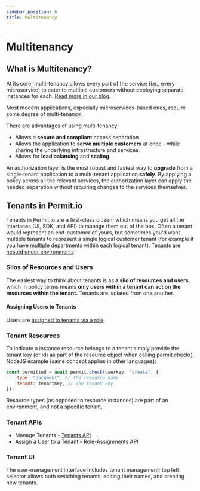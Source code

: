 ```yaml
---
sidebar_position: 6
title: Multitenancy
---
```


# Multitenancy

## What is Multitenancy?

At its core, multi-tenancy allows every part of the service (i.e., every microservice) to cater to multiple customers without deploying separate instances for each. <a href="https://www.permit.io/blog/multitenancy-in-cloud" target="_blank">
Read more in our blog</a>.

Most modern applications, especially microservices-based ones, require some degree of multi-tenancy.

There are advantages of using multi-tenancy:

- Allows a **secure and compliant** access separation.
- Allows the application to **serve multiple customers** at once - while sharing the underlying infrastructure and services.
- Allows for **load balancing** and **scaling**.

An authorization layer is the most robust and fastest way to **upgrade** from a single-tenant application to a multi-tenant
application **safely**. By applying a policy across all the relevant services, the authorization layer can apply the needed
separation without requiring changes to the services themselves.

## Tenants in Permit.io

Tenants in Permit.io are a first-class citizen; which means you get all the interfaces (UI, SDK, and API) to manage them out of the box.
Often a tenant would represent an end-customer of yours, but sometimes you'd want multiple tenants to represent a single logical customer tenant (for example if you have multiple departments within each logical tenant).
[Tenants are nested under environments](/manage-your-account/projects-and-env#working-with-the-permit-hierarchy)

### Silos of Resources and Users

The easiest way to think about tenants is as **a silo of resources and users**; which in policy terms means **only users within a tenant can act on the resources within the tenant.**
Tenants are isolated from one another.

#### Assigning Users to Tenants

Users are [assigned to tenants via a role](https://api.permit.io/redoc#tag/Role-Assignments/operation/assign_role).

### Tenant Resources

To indicate a instance resource belongs to a tenant simply provide the tenant key (or id) as part of the resource object when calling permit.check().
NodeJS example (same concept applies in other languages):

```javascript
const permitted = await permit.check(userKey, "create", {
	type: "document", // The resource name
	tenant: tenantKey, // The tenant key
});
```

Resource types (as opposed to resource instances) are part of an environment, and not a specific tenant.

### Tenant APIs

- Manage Tenants - [Tenants API](https://api.permit.io/redoc#tag/Tenants)
- Assign a User to a Tenant - [Role-Assignments API](https://api.permit.io/redoc#tag/Role-Assignments/operation/assign_role)

### Tenant UI

The user-management interface includes tenant management; top left selector allows both switching tenants, editing their names, and creating new tenants.
